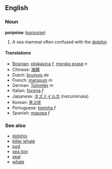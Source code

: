 ==English==
===Noun===
'''porpoise''' ([[porpoise]])

# A sea mammal often confused with the [[dolphin]]

====Translations====
*[[Bosnian]]: [[pliskavica]] ''f'', [[morsko prase]] ''n''
*Chinese: [[海豚]]
*Dutch: [[bruinvis]] ''de''
*French: [[marsouin]] ''m''
*German: [[Tümmler]] ''m''
*Italian: [[focena]] ''f''
*Japanese: [[ネズミイルカ]] (nezumiiruka)
*Korean: [[돌고래]]
*Portuguese: [[toninha]] ''f''
*Spanish: [[masopa]] ''f''

===See also===
*[[dolphin]]
*[[killer whale]]
*[[pod]]
*[[sea lion]]
*[[seal]]
*[[whale]]